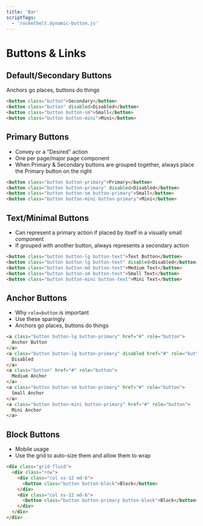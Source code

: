```yaml
---
title: 'Bar'
scriptTags:
  - 'rocketbelt.dynamic-button.js'
---
```


# Buttons & Links

## Default/Secondary Buttons
Anchors go places, buttons do things

```html
<button class="button">Secondary</button>
<button class="button" disabled>Disabled</button>
<button class="button button-sm">Small</button>
<button class="button button-mini">Mini</button>
```

## Primary Buttons
* Convey or a "Desired" action
* One per page/major page component
* When Primary & Secondary buttons are grouped together, always place the Primary button on the right

```html
<button class="button button-primary">Primary</button>
<button class="button button-primary" disabled>Disabled</button>
<button class="button button-sm button-primary">Small</button>
<button class="button button-mini button-primary">Mini</button>
```

## Text/Minimal Buttons
* Can represent a primary action if placed by itself in a visually small component
* If grouped with another button, always represents a secondary action

```html
<button class="button button-lg button-text">Text Button</button>
<button class="button button-lg button-text" disabled>Disabled</button>
<button class="button button-md button-text">Medium Text</button>
<button class="button button-sm button-text">Small Text</button>
<button class="button button-mini button-text">Mini Text</button>
```

## Anchor Buttons
* Why `role=button` is important
* Use these sparingly
* Anchors go places, buttons do things

```html
<a class="button button-lg button-primary" href="#" role="button">
  Anchor Button
</a>
<a class="button button-lg button-primary" disabled href="#" role="button">
  Disabled
</a>
<a class="button" href="#" role="button">
  Medium Anchor
</a>
<a class="button button-sm button-primary" href="#" role="button">
  Small Anchor
</a>
<a class="button button-mini button-primary" href="#" role="button">
  Mini Anchor
</a>
```

## Block Buttons
* Mobile usage
* Use the grid to auto-size them and allow them to wrap

```html
<div class="grid-fluid">
  <div class="row">
    <div class="col xs-12 md-6">
      <button class="button button-block">Block</button>
    </div>
    <div class="col xs-12 md-6">
      <button class="button button-primary button-block">Block</button>
    </div>
  </div>
</div>
```
<!--
### Script Test
```js run-on-load code-only
console.log('Hello from runOnLoad');
``` -->

